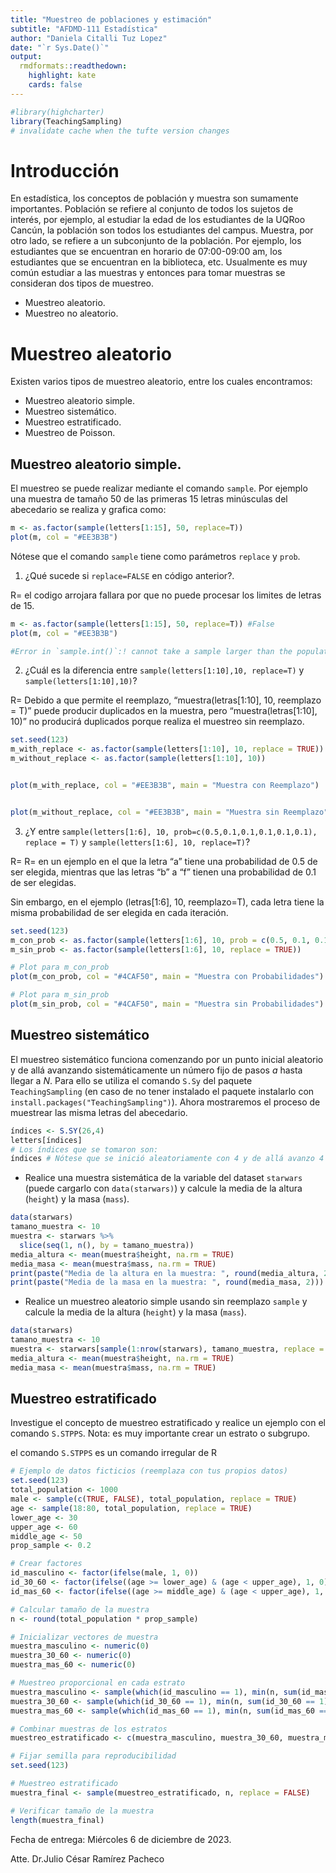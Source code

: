 ---
title: "Muestreo de poblaciones y estimación"
subtitle: "AFDMD-111 Estadística"
author: "Daniela Citalli Tuz Lopez"
date: "`r Sys.Date()`"
output:
  rmdformats::readthedown:
    highlight: kate
    cards: false
---

```{r setup, include=FALSE}
#library(highcharter)
library(TeachingSampling)
# invalidate cache when the tufte version changes
```




# Introducción

En estadística, los conceptos de población y muestra son sumamente importantes. Población se refiere al conjunto de todos los sujetos de interés, por ejemplo, al estudiar la edad de los estudiantes de la UQRoo Cancún, la población son todos los estudiantes del campus. Muestra, por otro lado, se refiere a un subconjunto de la población. Por ejemplo, los estudiantes que se encuentran en horario de 07:00-09:00 am, los estudiantes que se encuentran en la biblioteca, etc. Usualmente es muy común estudiar a las muestras y entonces para tomar muestras se consideran dos tipos de muestreo.

- Muestreo aleatorio.
- Muestreo no aleatorio.


# Muestreo aleatorio

Existen varios tipos de muestreo aleatorio, entre los cuales encontramos:

- Muestreo aleatorio simple.
- Muestreo sistemático.
- Muestreo estratificado.
- Muestreo de Poisson.

## Muestreo aleatorio simple.

El muestreo se puede realizar mediante el comando `sample`. Por ejemplo una muestra de tamaño $50$ de las primeras $15$ letras minúsculas del abecedario se realiza y grafica como:

```{r sampSR}
m <- as.factor(sample(letters[1:15], 50, replace=T))
plot(m, col = "#EE3B3B")
```

Nótese que el comando `sample` tiene como parámetros `replace` y `prob`. 

1. ¿Qué sucede si `replace=FALSE` en código anterior?.

R= el codigo arrojara fallara por que no puede procesar los limites de letras de 15.

```{r}
m <- as.factor(sample(letters[1:15], 50, replace=T)) #False
plot(m, col = "#EE3B3B")

#Error in `sample.int()`:! cannot take a sample larger than the population when 'replace = FALSE'
```

2. ¿Cuál es la diferencia entre `sample(letters[1:10],10, replace=T)` y `sample(letters[1:10],10)`?

R= Debido a que permite el reemplazo, "muestra(letras[1:10], 10, reemplazo = T)" puede producir duplicados en la muestra, pero "muestra(letras[1:10], 10)" no producirá duplicados porque realiza el muestreo sin reemplazo.

```{r}
set.seed(123)
m_with_replace <- as.factor(sample(letters[1:10], 10, replace = TRUE))
m_without_replace <- as.factor(sample(letters[1:10], 10))


plot(m_with_replace, col = "#EE3B3B", main = "Muestra con Reemplazo")


plot(m_without_replace, col = "#EE3B3B", main = "Muestra sin Reemplazo")

```

3. ¿Y entre `sample(letters[1:6], 10, prob=c(0.5,0.1,0.1,0.1,0.1,0.1), replace = T)` y `sample(letters[1:6], 10, replace=T)`?

R= R= en un ejemplo en el que la letra "a" tiene una probabilidad de 0.5 de ser elegida, mientras que las letras "b" a "f" tienen una probabilidad de 0.1 de ser elegidas.

Sin embargo, en el ejemplo (letras[1:6], 10, reemplazo=T), cada letra tiene la misma probabilidad de ser elegida en cada iteración.


```{r}
set.seed(123)
m_con_prob <- as.factor(sample(letters[1:6], 10, prob = c(0.5, 0.1, 0.1, 0.1, 0.1, 0.1), replace = TRUE))
m_sin_prob <- as.factor(sample(letters[1:6], 10, replace = TRUE))

# Plot para m_con_prob
plot(m_con_prob, col = "#4CAF50", main = "Muestra con Probabilidades")

# Plot para m_sin_prob
plot(m_sin_prob, col = "#4CAF50", main = "Muestra sin Probabilidades")

```



## Muestreo sistemático

El muestreo sistemático funciona comenzando por un punto inicial aleatorio y de allá avanzando sistemáticamente un número fijo de pasos $a$ hasta llegar a $N$. Para ello se utiliza el comando `S.Sy` del paquete `TeachingSampling` (en caso de no tener instalado el paquete instalarlo con `install.packages("TeachingSampling")`). Ahora mostraremos el proceso de muestrear las misma letras del abecedario.


```{r muesSys}
índices <- S.SY(26,4)
letters[índices]
# Los índices que se tomaron son:
índices # Nótese que se inició aleatoriamente con 4 y de allá avanzo 4 unidades.
```
- Realice una muestra sistemática de la variable del dataset `starwars` (puede cargarlo con `data(starwars)`) y calcule la media de la altura (`height`) y la masa (`mass`).
```{r}
data(starwars)
tamano_muestra <- 10
muestra <- starwars %>% 
  slice(seq(1, n(), by = tamano_muestra))
media_altura <- mean(muestra$height, na.rm = TRUE)
media_masa <- mean(muestra$mass, na.rm = TRUE)
print(paste("Media de la altura en la muestra: ", round(media_altura, 2)))
print(paste("Media de la masa en la muestra: ", round(media_masa, 2)))
```


- Realice un muestreo aleatorio simple usando sin reemplazo `sample` y calcule la media de la altura (`height`) y la masa (`mass`).
```{r}
data(starwars)
tamano_muestra <- 10
muestra <- starwars[sample(1:nrow(starwars), tamano_muestra, replace = FALSE), ]
media_altura <- mean(muestra$height, na.rm = TRUE)
media_masa <- mean(muestra$mass, na.rm = TRUE)

```


## Muestreo estratificado

Investigue el concepto de muestreo estratificado y realice un ejemplo con el comando `S.STPPS`. Nota: es muy importante crear un estrato o subgrupo.

el comando `S.STPPS` es un comando irregular de R

```{r}
# Ejemplo de datos ficticios (reemplaza con tus propios datos)
set.seed(123)
total_population <- 1000
male <- sample(c(TRUE, FALSE), total_population, replace = TRUE)
age <- sample(18:80, total_population, replace = TRUE)
lower_age <- 30
upper_age <- 60
middle_age <- 50
prop_sample <- 0.2

# Crear factores
id_masculino <- factor(ifelse(male, 1, 0))
id_30_60 <- factor(ifelse((age >= lower_age) & (age < upper_age), 1, 0))
id_mas_60 <- factor(ifelse((age >= middle_age) & (age < upper_age), 1, 0))

# Calcular tamaño de la muestra
n <- round(total_population * prop_sample)

# Inicializar vectores de muestra
muestra_masculino <- numeric(0)
muestra_30_60 <- numeric(0)
muestra_mas_60 <- numeric(0)

# Muestreo proporcional en cada estrato
muestra_masculino <- sample(which(id_masculino == 1), min(n, sum(id_masculino == 1)))
muestra_30_60 <- sample(which(id_30_60 == 1), min(n, sum(id_30_60 == 1)))
muestra_mas_60 <- sample(which(id_mas_60 == 1), min(n, sum(id_mas_60 == 1)))

# Combinar muestras de los estratos
muestreo_estratificado <- c(muestra_masculino, muestra_30_60, muestra_mas_60)

# Fijar semilla para reproducibilidad
set.seed(123)

# Muestreo estratificado
muestra_final <- sample(muestreo_estratificado, n, replace = FALSE)

# Verificar tamaño de la muestra
length(muestra_final)

```


Fecha de entrega: Miércoles 6 de diciembre de 2023.

Atte. Dr.Julio César Ramírez Pacheco
